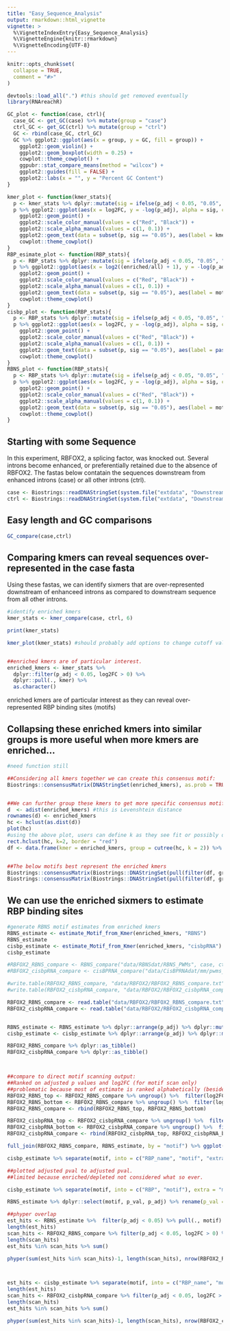 ```yaml
---
title: "Easy_Sequence_Analysis"
output: rmarkdown::html_vignette
vignette: >
  %\VignetteIndexEntry{Easy_Sequence_Analysis}
  %\VignetteEngine{knitr::rmarkdown}
  %\VignetteEncoding{UTF-8}
---
```


```r
knitr::opts_chunk$set(
  collapse = TRUE,
  comment = "#>"
)
```

```r
devtools::load_all(".") #this should get removed eventually
library(RNAreachR)
```

```r
GC_plot <- function(case, ctrl){
  case_GC <- get_GC(case) %>% mutate(group = "case")
  ctrl_GC <- get_GC(ctrl) %>% mutate(group = "ctrl")
  GC <- rbind(case_GC, ctrl_GC)
  GC %>% ggplot2::ggplot(aes(x = group, y = GC, fill = group)) +
    ggplot2::geom_violin() + 
    ggplot2::geom_boxplot(width = 0.25) + 
    cowplot::theme_cowplot() + 
    ggpubr::stat_compare_means(method = "wilcox") +
    ggplot2::guides(fill = FALSE) + 
    ggplot2::labs(x = "", y = "Percent GC Content")
}

kmer_plot <- function(kmer_stats){
  p <- kmer_stats %>% dplyr::mutate(sig = ifelse(p_adj < 0.05, "0.05", "ns"))
  p %>% ggplot2::ggplot(aes(x = log2FC, y = -log(p_adj), alpha = sig, col = sig)) + 
    ggplot2::geom_point() + 
    ggplot2::scale_color_manual(values = c("Red", "Black")) + 
    ggplot2::scale_alpha_manual(values = c(1, 0.1)) + 
    ggplot2::geom_text(data = subset(p, sig == "0.05"), aes(label = kmer), nudge_y = 1) + 
    cowplot::theme_cowplot() 
}
RBP_esimate_plot <- function(RBP_stats){
  p <- RBP_stats %>% dplyr::mutate(sig = ifelse(p_adj < 0.05, "0.05", "ns"))
  p %>% ggplot2::ggplot(aes(x = log2((enriched/all) + 1), y = -log(p_adj), alpha = sig, col = sig)) + 
    ggplot2::geom_point() + 
    ggplot2::scale_color_manual(values = c("Red", "Black")) + 
    ggplot2::scale_alpha_manual(values = c(1, 0.1)) + 
    ggplot2::geom_text(data = subset(p, sig == "0.05"), aes(label = motif), nudge_y = 1) + 
    cowplot::theme_cowplot() 
}
cisbp_plot <- function(RBP_stats){
  p <- RBP_stats %>% dplyr::mutate(sig = ifelse(p_adj < 0.05, "0.05", "ns"))
  p %>% ggplot2::ggplot(aes(x = log2FC, y = -log(p_adj), alpha = sig, col = sig)) + 
    ggplot2::geom_point() + 
    ggplot2::scale_color_manual(values = c("Red", "Black")) + 
    ggplot2::scale_alpha_manual(values = c(1, 0.1)) + 
    ggplot2::geom_text(data = subset(p, sig == "0.05"), aes(label = paste(RBP_name, motif, sep = "_")), nudge_y = 1) +
    cowplot::theme_cowplot() 
}
RBNS_plot <- function(RBP_stats){
  p <- RBP_stats %>% dplyr::mutate(sig = ifelse(p_adj < 0.05, "0.05", "ns"))
  p %>% ggplot2::ggplot(aes(x = log2FC, y = -log(p_adj), alpha = sig, col = sig)) + 
    ggplot2::geom_point() + 
    ggplot2::scale_color_manual(values = c("Red", "Black")) + 
    ggplot2::scale_alpha_manual(values = c(1, 0.1)) + 
    ggplot2::geom_text(data = subset(p, sig == "0.05"), aes(label = motif), nudge_y = 1) + 
    cowplot::theme_cowplot() 
}
```
## Starting with some Sequence
In this experiment, RBFOX2, a splicing factor, was knocked out. Several introns become enhanced, or preferentially retained due to the absence of RBFOX2. The fastas below contatain the sequences downstream from enhanced introns (case) or all other introns (ctrl).

```r
case <- Biostrings::readDNAStringSet(system.file("extdata", "DownstreamIntron.Enhanced.fasta", package = "RNAreachR"))
ctrl <- Biostrings::readDNAStringSet(system.file("extdata", "DownstreamIntron.Control.fasta", package = "RNAreachR"))

```
## Easy length and GC comparisons

```r
GC_compare(case,ctrl)

```
## Comparing kmers can reveal sequences over-represented in the case fasta
Using these fastas, we can identify sixmers that are over-represented downstream of enhanceed introns as compared to downstream sequence from all other introns. 

```r
#identify enriched kmers
kmer_stats <- kmer_compare(case, ctrl, 6) 

print(kmer_stats)

kmer_plot(kmer_stats) #should probably add options to change cutoff value...


##enriched kmers are of particular interest.
enriched_kmers <- kmer_stats %>% 
  dplyr::filter(p_adj < 0.05, log2FC > 0) %>% 
  dplyr::pull(., kmer) %>% 
  as.character()

```
enriched kmers are of particular interest as they can reveal over-represented RBP binding sites (motifs)


## Collapsing these enriched kmers into similar groups is more useful when more kmers are enriched... 

```r
#need function still

##Considering all kmers together we can create this consensus motif:
Biostrings::consensusMatrix(DNAStringSet(enriched_kmers), as.prob = TRUE) %>% .[1:4,] %>% seqLogo::seqLogo()


##We can further group these kmers to get more specific consensus motifs:
d  <- adist(enriched_kmers) #this is Levenshtein distance 
rownames(d) <- enriched_kmers
hc <- hclust(as.dist(d))
plot(hc)
#using the above plot, users can define k as they see fit or possibly define some default based on string distance?
rect.hclust(hc, k=2, border = "red")
df <- data.frame(kmer = enriched_kmers, group = cutree(hc, k = 2)) %>% dplyr::as_tibble()


##The below motifs best represent the enriched kmers
Biostrings::consensusMatrix(Biostrings::DNAStringSet(pull(filter(df, group == 1), kmer)), as.prob = TRUE) %>% .[1:4,] %>% seqLogo::seqLogo()
Biostrings::consensusMatrix(Biostrings::DNAStringSet(pull(filter(df, group == 2), kmer)), as.prob = TRUE) %>% .[1:4,] %>% seqLogo::seqLogo()


```

## We can use the enriched sixmers to estimate RBP binding sites

```r
#generate RBNS motif estimates from enriched kmers
RBNS_estimate <- estimate_Motif_from_Kmer(enriched_kmers, "RBNS") 
RBNS_estimate
cisbp_estimate <- estimate_Motif_from_Kmer(enriched_kmers, "cisbpRNA") 
cisbp_estimate

```

```r
#RBFOX2_RBNS_compare <- RBNS_compare("data/RBNSdat/RBNS_PWMs", case, ctrl) 
#RBFOX2_cisbpRNA_compare <- cisBPRNA_compare("data/CisBPRNAdat/mm/pwms_all_motifs", "data/CisBPRNAdat/mm/RBP_Information_all_motifs.txt", case, ctrl) #16.2min

#write.table(RBFOX2_RBNS_compare, "data/RBFOX2/RBFOX2_RBNS_compare.txt")
#write.table(RBFOX2_cisbpRNA_compare, "data/RBFOX2/RBFOX2_cisbpRNA_compare.txt")

RBFOX2_RBNS_compare <- read.table("data/RBFOX2/RBFOX2_RBNS_compare.txt") %>% dplyr::as_tibble()
RBFOX2_cisbpRNA_compare <- read.table("data/RBFOX2/RBFOX2_cisbpRNA_compare.txt") %>% dplyr::as_tibble()


RBNS_estimate <- RBNS_estimate %>% dplyr::arrange(p_adj) %>% dplyr::mutate(est_rank = c(1:nrow(.)))
cisbp_estimate <- cisbp_estimate %>% dplyr::arrange(p_adj) %>% dplyr::mutate(est_rank = c(1:nrow(.)))

RBFOX2_RBNS_compare %>% dplyr::as_tibble()
RBFOX2_cisbpRNA_compare %>% dplyr::as_tibble() 



##compare to direct motif scanning output:
##Ranked on adjusted p values and log2FC (for motif scan only)
##problematic because most of estimate is ranked alphabetically (besides the first 3)
RBFOX2_RBNS_top <- RBFOX2_RBNS_compare %>% ungroup() %>%  filter(log2FC > 0) %>% arrange(desc(log2FC), p_adj) %>% mutate(rank = c(1:nrow(.)))
RBFOX2_RBNS_bottom <- RBFOX2_RBNS_compare %>% ungroup() %>%  filter(log2FC < 0) %>% arrange(desc(log2FC), desc(p_adj)) %>% mutate(rank = c((nrow(RBFOX2_RBNS_top)+1):(nrow(.)+nrow(RBFOX2_RBNS_top))))
RBFOX2_RBNS_compare <- rbind(RBFOX2_RBNS_top, RBFOX2_RBNS_bottom)

RBFOX2_cisbpRNA_top <- RBFOX2_cisbpRNA_compare %>% ungroup() %>%  filter(log2FC > 0) %>% arrange(desc(log2FC), p_adj) %>% mutate(rank = c(1:nrow(.)))
RBFOX2_cisbpRNA_bottom <- RBFOX2_cisbpRNA_compare %>% ungroup() %>%  filter(log2FC < 0) %>% arrange(desc(log2FC), desc(p_adj)) %>% mutate(rank = c((nrow(RBFOX2_cisbpRNA_top)+1):(nrow(.)+nrow(RBFOX2_cisbpRNA_top))))
RBFOX2_cisbpRNA_compare <- rbind(RBFOX2_cisbpRNA_top, RBFOX2_cisbpRNA_bottom)

full_join(RBFOX2_RBNS_compare, RBNS_estimate, by = "motif") %>% ggplot(aes(x = rank, y = est_rank)) + geom_point() + geom_smooth(aes(x = rank, y = est_rank), method = lm, se = FALSE, inherit.aes = FALSE) + theme_cowplot() + stat_cor(method = "spearman") 

cisbp_estimate %>% separate(motif, into = c("RBP_name", "motif", "extra"), sep = "_") %>% unite(motif, extra, col = "motif") %>% full_join(., RBFOX2_cisbpRNA_compare, by = "motif") %>% ggplot(aes(x = rank, y = est_rank)) + geom_point() + geom_smooth(aes(x = rank, y = est_rank), method = lm, se = FALSE, inherit.aes = FALSE) + theme_cowplot() + stat_cor(method = "spearman") 

##plotted adjusted pval to adjusted pval.
##limited because enriched/depleted not considered what so ever.

cisbp_estimate %>% separate(motif, into = c("RBP", "motif"), extra = "merge") %>% dplyr::select(RBP, motif, p_val, p_adj) %>% rename(p_val = "estimated_p_val", p_adj = "estimated_p_adj") %>% full_join(., RBFOX2_cisbpRNA_compare) %>% ggplot(aes(x = -log(estimated_p_adj), y = -log(p_adj))) + geom_point() + geom_smooth(aes(x = -log(estimated_p_adj), y = -log(p_adj)), method = lm, se = FALSE, inherit.aes = FALSE) + theme_cowplot() + stat_cor(method = "spearman") 

RBNS_estimate %>% dplyr::select(motif, p_val, p_adj) %>% rename(p_val = "estimated_p_val", p_adj = "estimated_p_adj") %>% full_join(., RBFOX2_RBNS_compare) %>% ggplot(aes(x = -log(estimated_p_adj), y = -log(p_adj))) + geom_point() + geom_smooth(aes(x = -log(estimated_p_adj), y = -log(p_adj)), method = lm, se = FALSE, inherit.aes = FALSE) + theme_cowplot() + stat_cor(method = "spearman") 

##phyper overlap
est_hits <- RBNS_estimate %>%  filter(p_adj < 0.05) %>% pull(., motif)
length(est_hits)
scan_hits <- RBFOX2_RBNS_compare %>% filter(p_adj < 0.05, log2FC > 0) %>% pull(., motif)
length(scan_hits)
est_hits %in% scan_hits %>% sum()

phyper(sum(est_hits %in% scan_hits)-1, length(scan_hits), nrow(RBFOX2_RBNS_compare)-length(scan_hits), length(est_hits), lower.tail = FALSE)



est_hits <- cisbp_estimate %>% separate(motif, into = c("RBP_name", "motif"), extra = "merge") %>% filter(p_adj < 0.05) %>% pull(., motif)
length(est_hits)
scan_hits <- RBFOX2_cisbpRNA_compare %>% filter(p_adj < 0.05, log2FC > 0) %>% pull(., motif)
length(scan_hits)
est_hits %in% scan_hits %>% sum()

phyper(sum(est_hits %in% scan_hits)-1, length(scan_hits), nrow(RBFOX2_cisbpRNA_compare)-length(scan_hits), length(est_hits), lower.tail = FALSE)


```
